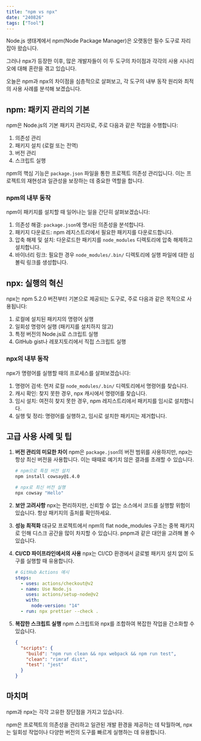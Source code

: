 ```yaml
---
title: "npm vs npx"
date: "240826"
tags: ["Tool"]
---
```


Node.js 생태계에서 npm(Node Package Manager)은 오랫동안 필수 도구로 자리잡아 왔습니다.

그러나 npx가 등장한 이후, 많은 개발자들이 이 두 도구의 차이점과 각각의 사용 시나리오에 대해 혼란을 겪고 있습니다.

오늘은 npm과 npx의 차이점을 심층적으로 살펴보고, 각 도구의 내부 동작 원리와 최적의 사용 사례를 분석해 보겠습니다.

## npm: 패키지 관리의 기본

npm은 Node.js의 기본 패키지 관리자로, 주로 다음과 같은 작업을 수행합니다:

1. 의존성 관리
2. 패키지 설치 (로컬 또는 전역)
3. 버전 관리
4. 스크립트 실행

npm의 핵심 기능은 `package.json` 파일을 통한 프로젝트 의존성 관리입니다. 이는 프로젝트의 재현성과 일관성을 보장하는 데 중요한 역할을 합니다.

### npm의 내부 동작

npm이 패키지를 설치할 때 일어나는 일을 간단히 살펴보겠습니다:

1. 의존성 해결: `package.json`에 명시된 의존성을 분석합니다.
2. 패키지 다운로드: npm 레지스트리에서 필요한 패키지를 다운로드합니다.
3. 압축 해제 및 설치: 다운로드한 패키지를 `node_modules` 디렉토리에 압축 해제하고 설치합니다.
4. 바이너리 링크: 필요한 경우 `node_modules/.bin/` 디렉토리에 실행 파일에 대한 심볼릭 링크를 생성합니다.

## npx: 실행의 혁신

npx는 npm 5.2.0 버전부터 기본으로 제공되는 도구로, 주로 다음과 같은 목적으로 사용됩니다:

1. 로컬에 설치된 패키지의 명령어 실행
2. 일회성 명령어 실행 (패키지를 설치하지 않고)
3. 특정 버전의 Node.js로 스크립트 실행
4. GitHub gist나 레포지토리에서 직접 스크립트 실행

### npx의 내부 동작

npx가 명령어를 실행할 때의 프로세스를 살펴보겠습니다:

1. 명령어 검색: 먼저 로컬 `node_modules/.bin/` 디렉토리에서 명령어를 찾습니다.
2. 캐시 확인: 찾지 못한 경우, npx 캐시에서 명령어를 찾습니다.
3. 임시 설치: 여전히 찾지 못한 경우, npm 레지스트리에서 패키지를 임시로 설치합니다.
4. 실행 및 정리: 명령어를 실행하고, 임시로 설치한 패키지는 제거합니다.

## 고급 사용 사례 및 팁

1. **버전 관리의 미묘한 차이**
   npm은 `package.json`의 버전 범위를 사용하지만, npx는 항상 최신 버전을 사용합니다. 이는 때때로 예기치 않은 결과를 초래할 수 있습니다.

   ```bash
   # npm으로 특정 버전 설치
   npm install cowsay@1.4.0

   # npx로 최신 버전 실행
   npx cowsay "Hello"
   ```

2. **보안 고려사항**
   npx는 편리하지만, 신뢰할 수 없는 소스에서 코드를 실행할 위험이 있습니다. 항상 패키지의 출처를 확인하세요.

3. **성능 최적화**
   대규모 프로젝트에서 npm의 flat node_modules 구조는 중복 패키지로 인해 디스크 공간을 많이 차지할 수 있습니다. pnpm과 같은 대안을 고려해 볼 수 있습니다.

4. **CI/CD 파이프라인에서의 사용**
   npx는 CI/CD 환경에서 글로벌 패키지 설치 없이 도구를 실행할 때 유용합니다.

   ```yaml
   # GitHub Actions 예시
   steps:
     - uses: actions/checkout@v2
     - name: Use Node.js
       uses: actions/setup-node@v2
       with:
         node-version: "14"
     - run: npx prettier --check .
   ```

5. **복잡한 스크립트 실행**
   npm 스크립트와 npx를 조합하여 복잡한 작업을 간소화할 수 있습니다.

   ```json
   {
     "scripts": {
       "build": "npm run clean && npx webpack && npm run test",
       "clean": "rimraf dist",
       "test": "jest"
     }
   }
   ```

## 마치며

npm과 npx는 각각 고유한 장단점을 가지고 있습니다.

npm은 프로젝트의 의존성을 관리하고 일관된 개발 환경을 제공하는 데 탁월하며, npx는 일회성 작업이나 다양한 버전의 도구를 빠르게 실행하는 데 유용합니다.
